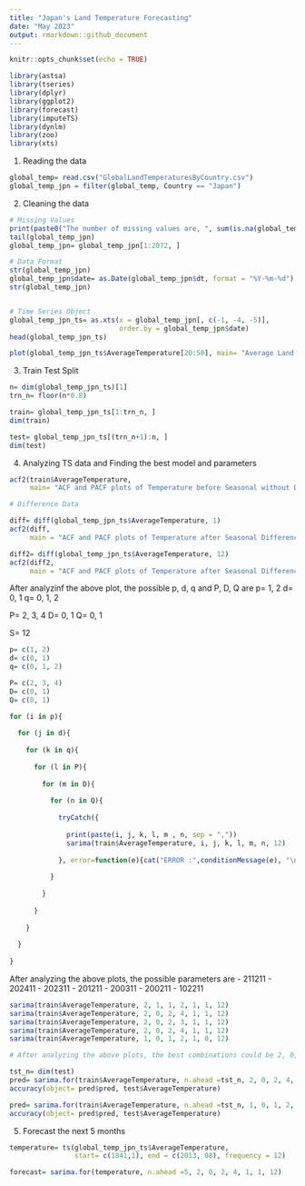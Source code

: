```yaml
---
title: "Japan's Land Temperature Forecasting"
date: "May 2023"
output: rmarkdown::github_document
---
```


```r
knitr::opts_chunk$set(echo = TRUE)

library(astsa)
library(tseries)
library(dplyr) 
library(ggplot2)
library(forecast)
library(imputeTS)
library(dynlm)
library(zoo)
library(xts)
```

1. Reading the data
```r
global_temp= read.csv("GlobalLandTemperaturesByCountry.csv")
global_temp_jpn = filter(global_temp, Country == "Japan")
```

2. Cleaning the data
```r
# Missing Values
print(paste0("The number of missing values are, ", sum(is.na(global_temp_jpn$AverageTemperature))))
tail(global_temp_jpn)
global_temp_jpn= global_temp_jpn[1:2072, ]

# Data Format
str(global_temp_jpn)
global_temp_jpn$date= as.Date(global_temp_jpn$dt, format = "%Y-%m-%d")
str(global_temp_jpn)


# Time Series Object
global_temp_jpn_ts= as.xts(x = global_temp_jpn[, c(-1, -4, -5)],
                           order.by = global_temp_jpn$date)
head(global_temp_jpn_ts)
```

```r
plot(global_temp_jpn_ts$AverageTemperature[20:50], main= "Average Land Temperature of Japan")
```

3. Train Test Split
```r
n= dim(global_temp_jpn_ts)[1]
trn_n= floor(n*0.8)

train= global_temp_jpn_ts[1:trn_n, ]
dim(train)

test= global_temp_jpn_ts[(trn_n+1):n, ]
dim(test)
```
4. Analyzing TS data and Finding the best model and parameters
```r
acf2(train$AverageTemperature, 
     main= "ACF and PACF plots of Temperature before Seasonal without Differencing")
```

```r
# Difference Data

diff= diff(global_temp_jpn_ts$AverageTemperature, 1)
acf2(diff, 
     main = "ACF and PACF plots of Temperature after Seasonal Differencing (1)")
```

```r
diff2= diff(global_temp_jpn_ts$AverageTemperature, 12)
acf2(diff2, 
     main = "ACF and PACF plots of Temperature after Seasonal Differencing (12)")
```

After analyzinf the above plot, the possible p, d, q and P, D, Q are
p= 1, 2
d= 0, 1
q= 0, 1, 2

P= 2, 3, 4
D= 0, 1
Q= 0, 1

S= 12

```r
p= c(1, 2)
d= c(0, 1)
q= c(0, 1, 2)

P= c(2, 3, 4)
D= c(0, 1)
Q= c(0, 1)

for (i in p){
  
  for (j in d){
    
    for (k in q){
      
      for (l in P){
        
        for (m in D){
          
          for (n in Q){
            
            tryCatch({
              
              print(paste(i, j, k, l, m , n, sep = ","))
              sarima(train$AverageTemperature, i, j, k, l, m, n, 12)
              
            }, error=function(e){cat("ERROR :",conditionMessage(e), "\n")})
            
          }
          
        }
        
      }
      
    }
    
  }
  
}
```

After analyzing the above plots, the possible parameters are
- 211211
- 202411
- 202311
- 201211
- 200311
- 200211
- 102211
```r
sarima(train$AverageTemperature, 2, 1, 1, 2, 1, 1, 12)
sarima(train$AverageTemperature, 2, 0, 2, 4, 1, 1, 12)
sarima(train$AverageTemperature, 2, 0, 2, 3, 1, 1, 12)
sarima(train$AverageTemperature, 2, 0, 2, 4, 1, 1, 12)
sarima(train$AverageTemperature, 1, 0, 1, 2, 1, 0, 12)
```

```r
# After analyzing the above plots, the best combinations could be 2, 0, 2, 4, 1, 1 or 1, 0, 1, 2, 1, 0

tst_n= dim(test)
pred= sarima.for(train$AverageTemperature, n.ahead =tst_n, 2, 0, 2, 4, 1, 1, 12)
accuracy(object= pred$pred, test$AverageTemperature)

pred= sarima.for(train$AverageTemperature, n.ahead =tst_n, 1, 0, 1, 2, 1, 0, 12)
accuracy(object= pred$pred, test$AverageTemperature)
```

5. Forecast the next 5 months
```r
temperature= ts(global_temp_jpn_ts$AverageTemperature, 
                start= c(1841,1), end = c(2013, 08), frequency = 12)

forecast= sarima.for(temperature, n.ahead =5, 2, 0, 2, 4, 1, 1, 12)
```

